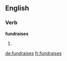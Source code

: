 ==English==

===Verb===
'''fundraises'''

# {{third-person singular of|fundraise}}

[[de:fundraises]]
[[fr:fundraises]]